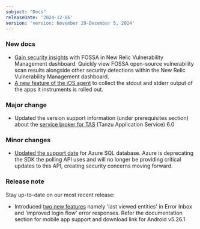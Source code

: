 ```yaml
---
subject: "Docs"
releaseDate: '2024-12-06'
version: 'version: November 29-December 5, 2024'
---
```


### New docs

* [Gain security insights](https://docs.newrelic.com/whats-new/2024/12/whats-new-12-03-fossa/) with FOSSA in New Relic Vulnerability Management dashboard. Quickly view FOSSA open-source vulnerability scan results alongside other security detections within the New Relic Vulnerability Management dashboard.
* [A new feature of the iOS agent](https://docs.newrelic.com/docs/mobile-monitoring/new-relic-mobile-ios/configuration/ios-remote-logging/) to collect the stdout and stderr output of the apps it instruments is rolled out.

### Major change

* Updated the version support information (under prerequisites section) about the [service broker for TAS](https://docs.newrelic.com/docs/infrastructure/other-infrastructure-integrations/cloudfoundry-integrations/vmware-tanzu-service-broker-integration/) (Tanzu Application Service) 6.0 

### Minor changes

* [Updated the support date](https://docs.newrelic.com/eol/2024/04/eol-04-24-24-polling-api/) for Azure SQL database. Azure is deprecating the SDK the polling API uses and will no longer be providing critical updates to this API, creating security concerns moving forward.


### Release note

Stay up-to-date on our most recent release:

* Introduced [two new features](https://docs.newrelic.com/docs/release-notes/mobile-apps-release-notes/new-relic-android-release-notes/new-relic-android-5261/) namely 'last viewed entities' in Error Inbox and 'improved login flow' error responses. Refer the documentation section for mobile app support and download link for Android v5.26.1 


